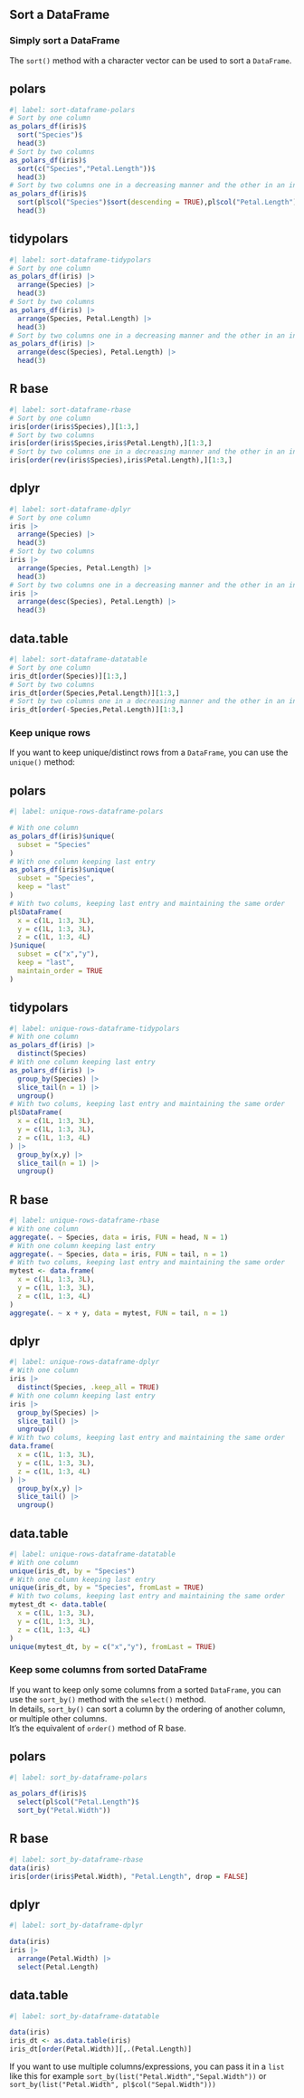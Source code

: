 ## Sort a DataFrame

### Simply sort a DataFrame

The `sort()` method with a character vector can be used to sort a `DataFrame`.

::: {.panel-tabset}
## polars

```r
#| label: sort-dataframe-polars
# Sort by one column
as_polars_df(iris)$
  sort("Species")$
  head(3)
# Sort by two columns
as_polars_df(iris)$
  sort(c("Species","Petal.Length"))$
  head(3)
# Sort by two columns one in a decreasing manner and the other in an increasing manner
as_polars_df(iris)$
  sort(pl$col("Species")$sort(descending = TRUE),pl$col("Petal.Length")$sort(descending = FALSE))$
  head(3)
```

## tidypolars

```r
#| label: sort-dataframe-tidypolars
# Sort by one column
as_polars_df(iris) |>
  arrange(Species) |>
  head(3)
# Sort by two columns
as_polars_df(iris) |>
  arrange(Species, Petal.Length) |>
  head(3)
# Sort by two columns one in a decreasing manner and the other in an increasing manner
as_polars_df(iris) |>
  arrange(desc(Species), Petal.Length) |>
  head(3)
```

## R base

```r
#| label: sort-dataframe-rbase
# Sort by one column
iris[order(iris$Species),][1:3,]
# Sort by two columns
iris[order(iris$Species,iris$Petal.Length),][1:3,]
# Sort by two columns one in a decreasing manner and the other in an increasing manner
iris[order(rev(iris$Species),iris$Petal.Length),][1:3,]
```

## dplyr

```r
#| label: sort-dataframe-dplyr
# Sort by one column
iris |>
  arrange(Species) |>
  head(3)
# Sort by two columns
iris |>
  arrange(Species, Petal.Length) |>
  head(3)
# Sort by two columns one in a decreasing manner and the other in an increasing manner
iris |>
  arrange(desc(Species), Petal.Length) |>
  head(3)
```

## data.table

```r
#| label: sort-dataframe-datatable
# Sort by one column
iris_dt[order(Species)][1:3,]
# Sort by two columns
iris_dt[order(Species,Petal.Length)][1:3,]
# Sort by two columns one in a decreasing manner and the other in an increasing manner
iris_dt[order(-Species,Petal.Length)][1:3,]
```
:::

### Keep unique rows

If you want to keep unique/distinct rows from a `DataFrame`, you can use the `unique()` method:

::: {.panel-tabset}
## polars

```r
#| label: unique-rows-dataframe-polars

# With one column
as_polars_df(iris)$unique(
  subset = "Species"
)
# With one column keeping last entry
as_polars_df(iris)$unique(
  subset = "Species",
  keep = "last"
)
# With two colums, keeping last entry and maintaining the same order
pl$DataFrame(
  x = c(1L, 1:3, 3L),
  y = c(1L, 1:3, 3L),
  z = c(1L, 1:3, 4L)
)$unique(
  subset = c("x","y"),
  keep = "last",
  maintain_order = TRUE
)
```

## tidypolars

```r
#| label: unique-rows-dataframe-tidypolars
# With one column
as_polars_df(iris) |>
  distinct(Species)
# With one column keeping last entry
as_polars_df(iris) |>
  group_by(Species) |>
  slice_tail(n = 1) |>
  ungroup()
# With two colums, keeping last entry and maintaining the same order
pl$DataFrame(
  x = c(1L, 1:3, 3L),
  y = c(1L, 1:3, 3L),
  z = c(1L, 1:3, 4L)
) |>
  group_by(x,y) |>
  slice_tail(n = 1) |>
  ungroup()
```

## R base

```r
#| label: unique-rows-dataframe-rbase
# With one column
aggregate(. ~ Species, data = iris, FUN = head, N = 1)
# With one column keeping last entry
aggregate(. ~ Species, data = iris, FUN = tail, n = 1)
# With two colums, keeping last entry and maintaining the same order
mytest <- data.frame(
  x = c(1L, 1:3, 3L),
  y = c(1L, 1:3, 3L),
  z = c(1L, 1:3, 4L)
) 
aggregate(. ~ x + y, data = mytest, FUN = tail, n = 1)
```

## dplyr

```r
#| label: unique-rows-dataframe-dplyr
# With one column
iris |>
  distinct(Species, .keep_all = TRUE)
# With one column keeping last entry
iris |>
  group_by(Species) |>
  slice_tail() |>
  ungroup()
# With two colums, keeping last entry and maintaining the same order
data.frame(
  x = c(1L, 1:3, 3L),
  y = c(1L, 1:3, 3L),
  z = c(1L, 1:3, 4L)
) |>
  group_by(x,y) |>
  slice_tail() |>
  ungroup()
```

## data.table

```r
#| label: unique-rows-dataframe-datatable
# With one column
unique(iris_dt, by = "Species")
# With one column keeping last entry
unique(iris_dt, by = "Species", fromLast = TRUE)
# With two colums, keeping last entry and maintaining the same order
mytest_dt <- data.table(
  x = c(1L, 1:3, 3L),
  y = c(1L, 1:3, 3L),
  z = c(1L, 1:3, 4L)
) 
unique(mytest_dt, by = c("x","y"), fromLast = TRUE)
```
:::

### Keep some columns from sorted DataFrame

If you want to keep only some columns from a sorted `DataFrame`, you can use the `sort_by()` method with the `select()` method.  
In details, `sort_by()` can sort a column by the ordering of another column, or multiple other columns.  
It's the equivalent of `order()` method of R base.

::: {.panel-tabset}
## polars

```r
#| label: sort_by-dataframe-polars

as_polars_df(iris)$
  select(pl$col("Petal.Length")$
  sort_by("Petal.Width"))
```

## R base

```r
#| label: sort_by-dataframe-rbase
data(iris)
iris[order(iris$Petal.Width), "Petal.Length", drop = FALSE]
```

## dplyr

```r
#| label: sort_by-dataframe-dplyr

data(iris)
iris |>
  arrange(Petal.Width) |>
  select(Petal.Length)
```

## data.table

```r
#| label: sort_by-dataframe-datatable

data(iris)
iris_dt <- as.data.table(iris)
iris_dt[order(Petal.Width)][,.(Petal.Length)]
```
:::

::: {.callout-tip}
If you want to use multiple columns/expressions, you can pass it in a `list` like this for example `sort_by(list("Petal.Width","Sepal.Width"))` or `sort_by(list("Petal.Width", pl$col("Sepal.Width")))`
:::
